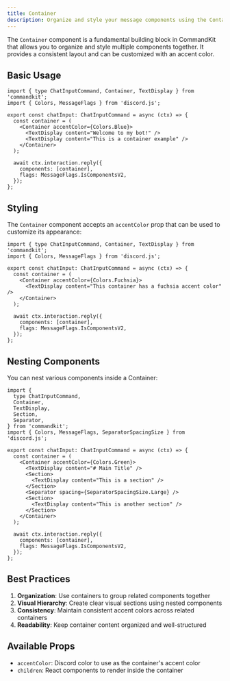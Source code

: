 ```yaml
---
title: Container
description: Organize and style your message components using the Container component
---
```


The `Container` component is a fundamental building block in CommandKit that allows you to organize and style multiple components together. It provides a consistent layout and can be customized with an accent color.

## Basic Usage

```tsx title="src/app/commands/container-example.tsx"
import { type ChatInputCommand, Container, TextDisplay } from 'commandkit';
import { Colors, MessageFlags } from 'discord.js';

export const chatInput: ChatInputCommand = async (ctx) => {
  const container = (
    <Container accentColor={Colors.Blue}>
      <TextDisplay content="Welcome to my bot!" />
      <TextDisplay content="This is a container example" />
    </Container>
  );

  await ctx.interaction.reply({
    components: [container],
    flags: MessageFlags.IsComponentsV2,
  });
};
```

## Styling

The `Container` component accepts an `accentColor` prop that can be used to customize its appearance:

```tsx title="src/app/commands/container-styling.tsx"
import { type ChatInputCommand, Container, TextDisplay } from 'commandkit';
import { Colors, MessageFlags } from 'discord.js';

export const chatInput: ChatInputCommand = async (ctx) => {
  const container = (
    <Container accentColor={Colors.Fuchsia}>
      <TextDisplay content="This container has a fuchsia accent color" />
    </Container>
  );

  await ctx.interaction.reply({
    components: [container],
    flags: MessageFlags.IsComponentsV2,
  });
};
```

## Nesting Components

You can nest various components inside a Container:

```tsx title="src/app/commands/container-nesting.tsx"
import {
  type ChatInputCommand,
  Container,
  TextDisplay,
  Section,
  Separator,
} from 'commandkit';
import { Colors, MessageFlags, SeparatorSpacingSize } from 'discord.js';

export const chatInput: ChatInputCommand = async (ctx) => {
  const container = (
    <Container accentColor={Colors.Green}>
      <TextDisplay content="# Main Title" />
      <Section>
        <TextDisplay content="This is a section" />
      </Section>
      <Separator spacing={SeparatorSpacingSize.Large} />
      <Section>
        <TextDisplay content="This is another section" />
      </Section>
    </Container>
  );

  await ctx.interaction.reply({
    components: [container],
    flags: MessageFlags.IsComponentsV2,
  });
};
```

## Best Practices

1. **Organization**: Use containers to group related components together
2. **Visual Hierarchy**: Create clear visual sections using nested components
3. **Consistency**: Maintain consistent accent colors across related containers
4. **Readability**: Keep container content organized and well-structured

## Available Props

- `accentColor`: Discord color to use as the container's accent color
- `children`: React components to render inside the container
